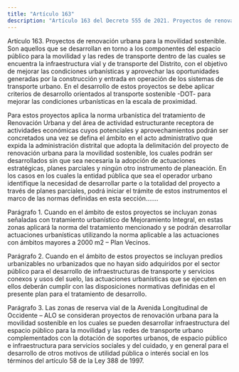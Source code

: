 ```yaml
---
title: "Artículo 163"
description: "Artículo 163 del Decreto 555 de 2021. Proyectos de renovación urbana para la movilidad sostenible."
---
```


Artículo 163. Proyectos de renovación urbana para la movilidad sostenible. Son aquellos que se desarrollan en torno a los componentes del espacio público para la movilidad y las redes de transporte dentro de las cuales se encuentra la infraestructura vial y de transporte del Distrito, con el objetivo de mejorar las condiciones urbanísticas y aprovechar las oportunidades generadas por la construcción y entrada en operación de los sistemas de transporte urbano. En el desarrollo de estos proyectos se debe aplicar criterios de desarrollo orientados al transporte sostenible -DOT- para mejorar las condiciones urbanísticas en la escala de proximidad.
 
Para estos proyectos aplica la norma urbanística del tratamiento de Renovación Urbana y del área de actividad estructurante receptora de actividades económicas cuyos potenciales y aprovechamientos podrán ser concretados una vez se defina el ámbito en el acto administrativo que expida la administración distrital que adopta la delimitación del proyecto de renovación urbana para la movilidad sostenible, los cuales podrán ser desarrollados sin que sea necesaria la adopción de actuaciones estratégicas, planes parciales y ningún otro instrumento de planeación. En los casos en los cuales la entidad pública que sea el operador urbano identifique la necesidad de desarrollar parte o la totalidad del proyecto a través de planes parciales, podrá iniciar el trámite de estos instrumentos el marco de las normas definidas en esta sección…….
 
Parágrafo 1. Cuando en el ámbito de estos proyectos se incluyan zonas señaladas con tratamiento urbanístico de Mejoramiento Integral, en estas zonas aplicará la norma del tratamiento mencionado y se podrán desarrollar actuaciones urbanísticas utilizando la norma aplicable a las actuaciones con ámbitos mayores a 2000 m2 – Plan Vecinos.
 
Parágrafo 2. Cuando en el ámbito de estos proyectos se incluyan predios urbanizables no urbanizados que no hayan sido adquiridos por el sector público para el desarrollo de infraestructuras de transporte y servicios conexos y usos del suelo, las actuaciones urbanísticas que se ejecuten en ellos deberán cumplir con las disposiciones normativas definidas en el presente plan para el tratamiento de desarrollo.
 
Parágrafo 3. Las zonas de reserva vial de la Avenida Longitudinal de Occidente – ALO se consideran proyectos de renovación urbana para la movilidad sostenible en los cuales se pueden desarrollar infraestructura del espacio público para la movilidad y las redes de transporte urbano complementados con la dotación de soportes urbanos, de espacio público e infraestructura para servicios sociales y del cuidado, y en general para el desarrollo de otros motivos de utilidad pública o interés social en los términos del artículo 58 de la Ley 388 de 1997.